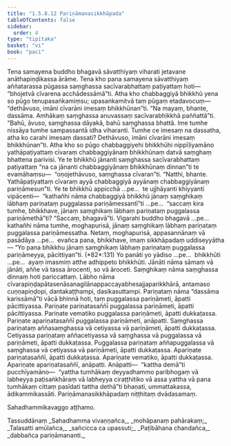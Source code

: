```yaml
---
title: "1.5.8.12 Pariṇāmanasikkhāpada"
tableOfContents: false
sidebar:
  order: 4
type: "tipitaka"
basket: "vi"
book: "paci"
---
```



<DynamicBreadcrumb />

<Division number="489" book="paci">

<Paragraph number="1435" book="paci">
Tena samayena buddho bhagavā sāvatthiyaṃ viharati jetavane anāthapiṇḍikassa ārāme. Tena kho pana samayena sāvatthiyaṃ aññatarassa pūgassa saṃghassa sacīvarabhattaṃ paṭiyattaṃ hoti—  “bhojetvā cīvarena acchādessāmā”ti. Atha kho chabbaggiyā bhikkhū yena so pūgo tenupasaṅkamiṃsu; upasaṅkamitvā taṃ pūgaṃ etadavocuṃ—  “dethāvuso, imāni cīvarāni imesaṃ bhikkhūnan”ti. “Na mayaṃ, bhante, dassāma. Amhākaṃ saṃghassa anuvassaṃ sacīvarabhikkhā paññattā”ti. “Bahū, āvuso, saṃghassa dāyakā, bahū saṃghassa bhattā. Ime tumhe nissāya tumhe sampassantā idha viharanti. Tumhe ce imesaṃ na dassatha, atha ko carahi imesaṃ dassati? Dethāvuso, imāni cīvarāni imesaṃ bhikkhūnan”ti. Atha kho so pūgo chabbaggiyehi bhikkhūhi nippīḷiyamāno yathāpaṭiyattaṃ cīvaraṃ chabbaggiyānaṃ bhikkhūnaṃ datvā saṃghaṃ bhattena parivisi. Ye te bhikkhū jānanti saṃghassa sacīvarabhattaṃ paṭiyattaṃ “na ca jānanti chabbaggiyānaṃ bhikkhūnaṃ dinnan”ti te evamāhaṃsu—  “oṇojethāvuso, saṃghassa cīvaran”ti. “Natthi, bhante. Yathāpaṭiyattaṃ cīvaraṃ ayyā chabbaggiyā ayyānaṃ chabbaggiyānaṃ pariṇāmesun”ti.
</Paragraph>

<Paragraph number="1436" book="paci">
Ye te bhikkhū appicchā …pe…  te ujjhāyanti khiyyanti vipācenti—  “kathañhi nāma chabbaggiyā bhikkhū jānaṃ saṃghikaṃ lābhaṃ pariṇataṃ puggalassa pariṇāmessantī”ti …pe…  “saccaṃ kira tumhe, bhikkhave, jānaṃ saṃghikaṃ lābhaṃ pariṇataṃ puggalassa pariṇāmethā”ti? “Saccaṃ, bhagavā”ti. Vigarahi buddho bhagavā …pe…  kathañhi nāma tumhe, moghapurisā, jānaṃ saṃghikaṃ lābhaṃ pariṇataṃ puggalassa pariṇāmessatha. Netaṃ, moghapurisā, appasannānaṃ vā pasādāya …pe…  evañca pana, bhikkhave, imaṃ sikkhāpadaṃ uddiseyyātha—
</Paragraph>

</Division>
<Division number="490" book="paci">

<Paragraph number="1437" book="paci">
<Emphasis>“Yo pana bhikkhu jānaṃ saṃghikaṃ lābhaṃ pariṇataṃ puggalassa pariṇāmeyya, pācittiyan”</Emphasis>ti. (*82*:<Emphasis>131</Emphasis>)
</Paragraph>

</Division>
<Division number="491" book="paci">

<Paragraph number="1438" book="paci">
<Emphasis>Yo panā</Emphasis>ti yo yādiso …pe…  <Emphasis>bhikkhū</Emphasis>ti …pe…  ayaṃ imasmiṃ atthe adhippeto bhikkhūti.
</Paragraph>

<Paragraph number="1439" book="paci">
<Emphasis>Jānāti</Emphasis> nāma sāmaṃ vā jānāti, aññe vā tassa ārocenti, so vā āroceti.
</Paragraph>

<Paragraph number="1440" book="paci">
<Emphasis>Saṃghikaṃ</Emphasis> nāma saṃghassa dinnaṃ hoti pariccattaṃ.
</Paragraph>

<Paragraph number="1441" book="paci">
<Emphasis>Lābho</Emphasis> nāma cīvarapiṇḍapātasenāsanagilānappaccayabhesajjaparikkhārā, antamaso cuṇṇapiṇḍopi, dantakaṭṭhampi, dasikasuttampi.
</Paragraph>

<Paragraph number="1442" book="paci">
<Emphasis>Pariṇataṃ</Emphasis> nāma “dassāma karissāmā”ti vācā bhinnā hoti, taṃ puggalassa pariṇāmeti, āpatti pācittiyassa.
</Paragraph>

</Division>
<Division number="492" book="paci">

<Paragraph number="1443" book="paci">
Pariṇate pariṇatasaññī puggalassa pariṇāmeti, āpatti pācittiyassa. Pariṇate vematiko puggalassa pariṇāmeti, āpatti dukkaṭassa. Pariṇate apariṇatasaññī puggalassa pariṇāmeti, anāpatti. Saṃghassa pariṇataṃ aññasaṃghassa vā cetiyassa vā pariṇāmeti, āpatti dukkaṭassa. Cetiyassa pariṇataṃ aññacetiyassa vā saṃghassa vā puggalassa vā pariṇāmeti, āpatti dukkaṭassa. Puggalassa pariṇataṃ aññapuggalassa vā saṃghassa vā cetiyassa vā pariṇāmeti, āpatti dukkaṭassa. Apariṇate pariṇatasaññī, āpatti dukkaṭassa. Apariṇate vematiko, āpatti dukkaṭassa. Apariṇate apariṇatasaññī, anāpatti.
</Paragraph>

</Division>
<Division number="493" book="paci">

<Paragraph number="1444" book="paci">
Anāpatti—  “kattha demā”ti pucchīyamāno—  “yattha tumhākaṃ deyyadhammo paribhogaṃ vā labheyya paṭisaṅkhāraṃ vā labheyya ciraṭṭhitiko vā assa yattha vā pana tumhākaṃ cittaṃ pasīdati tattha dethā”ti bhaṇati, ummattakassa, ādikammikassāti.

</Paragraph>
</Division>

<Paragraph number="1445" type="center" book="paci">
Pariṇāmanasikkhāpadaṃ niṭṭhitaṃ dvādasamaṃ.

  
Sahadhammikavaggo aṭṭhamo.



</Paragraph>

<Paragraph number="1446" type="center" book="paci">
Tassuddānaṃ


</Paragraph>

<Paragraph number="1447" type="verses" book="paci">
_Sahadhamma vivaṇṇañca,_  
_mohāpanaṃ pahārakaṃ;_  
_Talasatti amūlañca,_  
_sañcicca ca upassuti;_  
_Paṭibāhana chandañca,_  
_dabbañca pariṇāmananti._
</Paragraph>